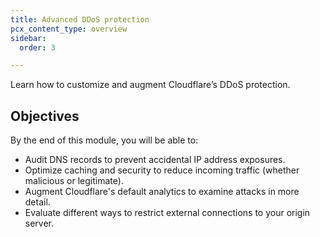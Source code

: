 ```yaml
---
title: Advanced DDoS protection
pcx_content_type: overview
sidebar:
  order: 3

---
```


Learn how to customize and augment Cloudflare’s DDoS protection.

## Objectives

By the end of this module, you will be able to:

* Audit DNS records to prevent accidental IP address exposures.
* Optimize caching and security to reduce incoming traffic (whether malicious or legitimate).
* Augment Cloudflare's default analytics to examine attacks in more detail.
* Evaluate different ways to restrict external connections to your origin server.

